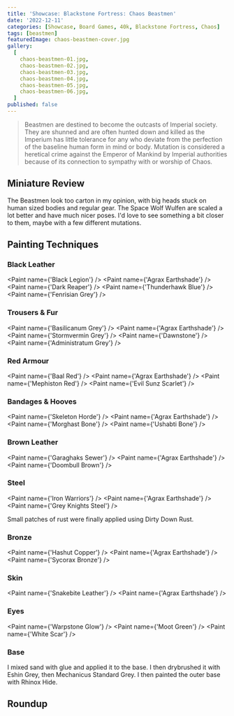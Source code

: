 ```yaml
---
title: 'Showcase: Blackstone Fortress: Chaos Beastmen'
date: '2022-12-11'
categories: [Showcase, Board Games, 40k, Blackstone Fortress, Chaos]
tags: [beastmen]
featuredImage: chaos-beastmen-cover.jpg
gallery:
  [
    chaos-beastmen-01.jpg,
    chaos-beastmen-02.jpg,
    chaos-beastmen-03.jpg,
    chaos-beastmen-04.jpg,
    chaos-beastmen-05.jpg,
    chaos-beastmen-06.jpg,
  ]
published: false
---
```


> Beastmen are destined to become the outcasts of Imperial society. They are shunned and are often hunted down and
> killed as the Imperium has little tolerance for any who deviate from the perfection of the baseline human form in
> mind or body. Mutation is considered a heretical crime against the Emperor of Mankind by Imperial authorities because
> of its connection to sympathy with or worship of Chaos.

## Miniature Review

The Beastmen look too carton in my opinion, with big heads stuck on human sized bodies and regular gear. The Space Wolf
Wulfen are scaled a lot better and have much nicer poses. I'd love to see something a bit closer to them, maybe with a
few different mutations.

## Painting Techniques

### Black Leather
<Paint name={'Black Legion'} />
<Paint name={'Agrax Earthshade'} />
<Paint name={'Dark Reaper'} />
<Paint name={'Thunderhawk Blue'} />
<Paint name={'Fenrisian Grey'} />

### Trousers & Fur
<Paint name={'Basilicanum Grey'} />
<Paint name={'Agrax Earthshade'} />
<Paint name={'Stormvermin Grey'} />
<Paint name={'Dawnstone'} />
<Paint name={'Administratum Grey'} />

### Red Armour
<Paint name={'Baal Red'} />
<Paint name={'Agrax Earthshade'} />
<Paint name={'Mephiston Red'} />
<Paint name={'Evil Sunz Scarlet'} />

### Bandages & Hooves
<Paint name={'Skeleton Horde'} />
<Paint name={'Agrax Earthshade'} />
<Paint name={'Morghast Bone'} />
<Paint name={'Ushabti Bone'} />

### Brown Leather
<Paint name={'Garaghaks Sewer'} />
<Paint name={'Agrax Earthshade'} />
<Paint name={'Doombull Brown'} />

### Steel
<Paint name={'Iron Warriors'} />
<Paint name={'Agrax Earthshade'} />
<Paint name={'Grey Knights Steel'} />

Small patches of rust were finally applied using Dirty Down Rust.

### Bronze
<Paint name={'Hashut Copper'} />
<Paint name={'Agrax Earthshade'} />
<Paint name={'Sycorax Bronze'} />

### Skin
<Paint name={'Snakebite Leather'} />
<Paint name={'Agrax Earthshade'} />

### Eyes
<Paint name={'Warpstone Glow'} />
<Paint name={'Moot Green'} />
<Paint name={'White Scar'} />

### Base

I mixed sand with glue and applied it to the base. I then drybrushed it with Eshin Grey, then Mechanicus Standard Grey.
I then painted the outer base with Rhinox Hide.

## Roundup